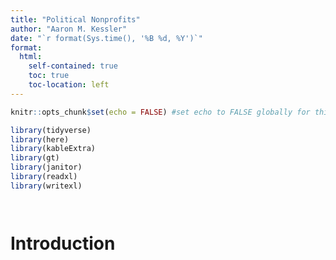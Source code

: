 ```yaml
---
title: "Political Nonprofits"
author: "Aaron M. Kessler"
date: "`r format(Sys.time(), '%B %d, %Y')`"
format:
  html:
    self-contained: true
    toc: true
    toc-location: left
---
```


```r
knitr::opts_chunk$set(echo = FALSE) #set echo to FALSE globally for this document

library(tidyverse)
library(here)
library(kableExtra)
library(gt)
library(janitor)
library(readxl)
library(writexl)




```

# Introduction




